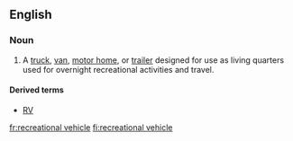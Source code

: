 ==English==

===Noun===
{{en-noun|head=[[recreational vehicle]]}}

# {{context|North America|lang=en}} A [[truck]], [[van]], [[motor home]], or [[trailer]] designed for use as living quarters used for overnight recreational activities and travel.

====Derived terms====
*[[RV]]

[[fr:recreational vehicle]]
[[fi:recreational vehicle]]
